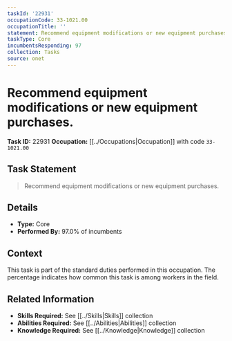 ```yaml
---
taskId: '22931'
occupationCode: 33-1021.00
occupationTitle: ''
statement: Recommend equipment modifications or new equipment purchases.
taskType: Core
incumbentsResponding: 97
collection: Tasks
source: onet
---
```

# Recommend equipment modifications or new equipment purchases.

**Task ID:** 22931
**Occupation:** [[../Occupations|Occupation]] with code `33-1021.00`

## Task Statement

> Recommend equipment modifications or new equipment purchases.

## Details

- **Type:** Core
- **Performed By:** 97.0% of incumbents

## Context

This task is part of the standard duties performed in this occupation. The percentage indicates how common this task is among workers in the field.

## Related Information

- **Skills Required:** See [[../Skills|Skills]] collection
- **Abilities Required:** See [[../Abilities|Abilities]] collection
- **Knowledge Required:** See [[../Knowledge|Knowledge]] collection
